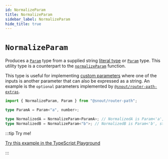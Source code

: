 ```yaml
---
id: NormalizeParam
title: NormalizeParam
sidebar_label: NormalizeParam
hide_title: true
---
```


# `NormalizeParam`

Produces a [`Param`] type from a supplied string [literal type] or [`Param`]
type. This utility type is a counterpart to the [`normalizeParam`] function.

This type is useful for implementing [custom parameters] where one of the inputs
is another parameter that can also be expressed as a string. An example is the
`optional` parameters implemented by [`@snout/router-path-extras`].

[`@snout/router-path-extras`]: https://snout.dev/router-path-extras
[`normalizeparam`]: ../normalizeParam.mdx
[`param`]: Param.mdx
[custom parameters]: ../../guides/custom-parameters.mdx
[literal type]: https://www.typescriptlang.org/docs/handbook/2/everyday-types.html#literal-types

```ts no-transpile
import { NormalizeParam, Param } from "@snout/router-path";

type ParamA = Param<"a", number>;

type NormalizedA = NormalizeParam<ParamA>; // NormalizedA is Param<'a', number>
type NormalizedB = NormalizeParam<"b">; // NormalizedB is Param<'b', string>
```

:::tip Try me!

[Try this example in the TypeScript Playground](https://www.typescriptlang.org/play?#code/JYWwDg9gTgLgBAbwHLRAQwDbAF4FMAKaUaIANHIcSAL5wBmUEIcA5AAIDOAdhAK4wB6Rv1xQAtGDQwAFiwBQcmAE8wuCkRIBBOAF51VADws0Lcl14gARqIB8C5argoo6LHgAm2vc9c4CGkANKLRs4AQEnVEw-TzhgDn0SIxMzC2soOwc1H2iPACFdSJdc-0MWSxZQuGrwot98uITgwPLTOA4YKGAuAHMbIA)

:::

